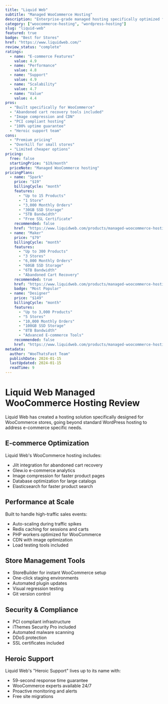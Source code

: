```yaml
---
title: "Liquid Web"
subtitle: "Managed WooCommerce Hosting"
description: "Enterprise-grade managed hosting specifically optimized for WooCommerce stores with built-in performance and conversion tools."
category: ["woocommerce-hosting", "wordpress-hosting"]
slug: "liquid-web"
featured: true
badge: "Best for Stores"
href: "https://www.liquidweb.com/"
review_status: "complete"
ratings:
  - name: "E-commerce Features"
    value: 4.9
  - name: "Performance"
    value: 4.8
  - name: "Support"
    value: 4.9
  - name: "Scalability"
    value: 4.7
  - name: "Value"
    value: 4.4
pros:
  - "Built specifically for WooCommerce"
  - "Abandoned cart recovery tools included"
  - "Image compression and CDN"
  - "PCI compliant hosting"
  - "100% uptime guarantee"
  - "Heroic support team"
cons:
  - "Premium pricing"
  - "Overkill for small stores"
  - "Limited cheaper options"
pricing:
  free: false
  startingPrice: "$19/month"
  priceNote: "Managed WooCommerce hosting"
pricingPlans:
  - name: "Spark"
    price: "$19"
    billingCycle: "month"
    features:
      - "Up to 15 Products"
      - "1 Store"
      - "3,000 Monthly Orders"
      - "30GB SSD Storage"
      - "5TB Bandwidth"
      - "Free SSL Certificate"
    recommended: false
    href: "https://www.liquidweb.com/products/managed-woocommerce-hosting/"
  - name: "Maker"
    price: "$79"
    billingCycle: "month"
    features:
      - "Up to 300 Products"
      - "3 Stores"
      - "6,000 Monthly Orders"
      - "60GB SSD Storage"
      - "6TB Bandwidth"
      - "Abandoned Cart Recovery"
    recommended: true
    href: "https://www.liquidweb.com/products/managed-woocommerce-hosting/"
    badge: "Most Popular"
  - name: "Designer"
    price: "$149"
    billingCycle: "month"
    features:
      - "Up to 3,000 Products"
      - "5 Stores"
      - "10,000 Monthly Orders"
      - "100GB SSD Storage"
      - "8TB Bandwidth"
      - "Advanced E-commerce Tools"
    recommended: false
    href: "https://www.liquidweb.com/products/managed-woocommerce-hosting/"
metadata:
  author: "WooThatsFast Team"
  publishDate: 2024-01-15
  lastUpdated: 2024-01-15
  readTime: 9
---
```


# Liquid Web Managed WooCommerce Hosting Review

Liquid Web has created a hosting solution specifically designed for WooCommerce stores, going beyond standard WordPress hosting to address e-commerce specific needs.

## E-commerce Optimization

Liquid Web's WooCommerce hosting includes:
- Jilt integration for abandoned cart recovery
- Glew.io e-commerce analytics
- Image compression for faster product pages
- Database optimization for large catalogs
- Elasticsearch for faster product search

## Performance at Scale

Built to handle high-traffic sales events:
- Auto-scaling during traffic spikes
- Redis caching for sessions and carts
- PHP workers optimized for WooCommerce
- CDN with image optimization
- Load testing tools included

## Store Management Tools

- StoreBuilder for instant WooCommerce setup
- One-click staging environments
- Automated plugin updates
- Visual regression testing
- Git version control

## Security & Compliance

- PCI compliant infrastructure
- iThemes Security Pro included
- Automated malware scanning
- DDoS protection
- SSL certificates included

## Heroic Support

Liquid Web's "Heroic Support" lives up to its name with:
- 59-second response time guarantee
- WooCommerce experts available 24/7
- Proactive monitoring and alerts
- Free site migrations